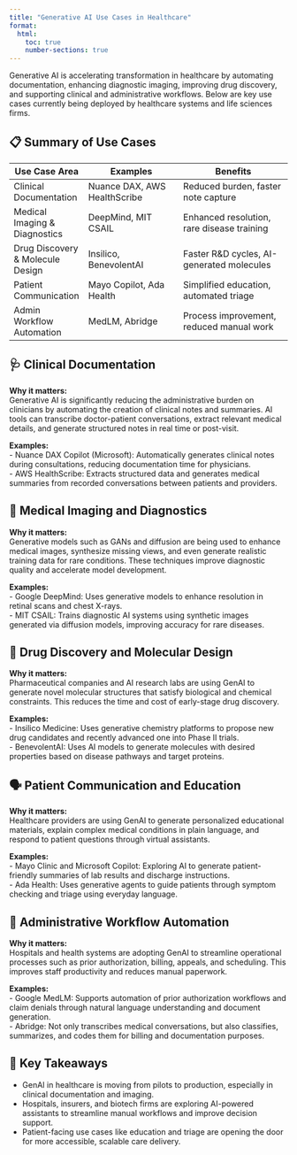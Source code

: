 ```yaml
---
title: "Generative AI Use Cases in Healthcare"
format:
  html:
    toc: true
    number-sections: true
---
```


Generative AI is accelerating transformation in healthcare by automating documentation, enhancing diagnostic imaging, improving drug discovery, and supporting clinical and administrative workflows. Below are key use cases currently being deployed by healthcare systems and life sciences firms.

## 📋 Summary of Use Cases

| Use Case Area               | Examples                             | Benefits                                  |
|-----------------------------|--------------------------------------|-------------------------------------------|
| Clinical Documentation      | Nuance DAX, AWS HealthScribe         | Reduced burden, faster note capture       |
| Medical Imaging & Diagnostics | DeepMind, MIT CSAIL                  | Enhanced resolution, rare disease training|
| Drug Discovery & Molecule Design | Insilico, BenevolentAI            | Faster R&D cycles, AI-generated molecules |
| Patient Communication       | Mayo Copilot, Ada Health             | Simplified education, automated triage    |
| Admin Workflow Automation   | MedLM, Abridge                       | Process improvement, reduced manual work  |

## 🩺 Clinical Documentation

::: {.callout appearance="simple" title=""}
**Why it matters:**  
Generative AI is significantly reducing the administrative burden on clinicians by automating the creation of clinical notes and summaries. AI tools can transcribe doctor-patient conversations, extract relevant medical details, and generate structured notes in real time or post-visit.
:::

**Examples:**  
- Nuance DAX Copilot (Microsoft): Automatically generates clinical notes during consultations, reducing documentation time for physicians.  
- AWS HealthScribe: Extracts structured data and generates medical summaries from recorded conversations between patients and providers.

## 🧠 Medical Imaging and Diagnostics

::: {.callout appearance="simple" title=""}
**Why it matters:**  
Generative models such as GANs and diffusion are being used to enhance medical images, synthesize missing views, and even generate realistic training data for rare conditions. These techniques improve diagnostic quality and accelerate model development.
:::

**Examples:**  
- Google DeepMind: Uses generative models to enhance resolution in retinal scans and chest X-rays.  
- MIT CSAIL: Trains diagnostic AI systems using synthetic images generated via diffusion models, improving accuracy for rare diseases.

## 💊 Drug Discovery and Molecular Design

::: {.callout appearance="simple" title=""}
**Why it matters:**  
Pharmaceutical companies and AI research labs are using GenAI to generate novel molecular structures that satisfy biological and chemical constraints. This reduces the time and cost of early-stage drug discovery.
:::

**Examples:**  
- Insilico Medicine: Uses generative chemistry platforms to propose new drug candidates and recently advanced one into Phase II trials.  
- BenevolentAI: Uses AI models to generate molecules with desired properties based on disease pathways and target proteins.

## 🗣️ Patient Communication and Education

::: {.callout appearance="simple" title=""}
**Why it matters:**  
Healthcare providers are using GenAI to generate personalized educational materials, explain complex medical conditions in plain language, and respond to patient questions through virtual assistants.
:::

**Examples:**  
- Mayo Clinic and Microsoft Copilot: Exploring AI to generate patient-friendly summaries of lab results and discharge instructions.  
- Ada Health: Uses generative agents to guide patients through symptom checking and triage using everyday language.

## 🏥 Administrative Workflow Automation

::: {.callout appearance="simple" title=""}
**Why it matters:**  
Hospitals and health systems are adopting GenAI to streamline operational processes such as prior authorization, billing, appeals, and scheduling. This improves staff productivity and reduces manual paperwork.
:::

**Examples:**  
- Google MedLM: Supports automation of prior authorization workflows and claim denials through natural language understanding and document generation.  
- Abridge: Not only transcribes medical conversations, but also classifies, summarizes, and codes them for billing and documentation purposes.

## 🧾 Key Takeaways

- GenAI in healthcare is moving from pilots to production, especially in clinical documentation and imaging.
- Hospitals, insurers, and biotech firms are exploring AI-powered assistants to streamline manual workflows and improve decision support.
- Patient-facing use cases like education and triage are opening the door for more accessible, scalable care delivery.